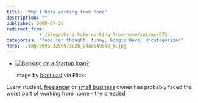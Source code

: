 ```yaml
---
title: 'Why I hate working from home'
description: ""
published: 2009-07-30
redirect_from: 
            - /blog/why-i-hate-working-from-home/swizec/675
categories: "food for thought, funny, Google Wave, Uncategorized"
hero: ./img/3096-3256973820_04ac5495a9_m.jpg
---
```

- [![Banking on a Startup loan?](./img/3096-3256973820_04ac5495a9_m.jpg "Banking on a Startup loan?")](http://www.flickr.com/photos/27164277@N00/3256973820)

  Image by [bootload](http://www.flickr.com/photos/27164277@N00/3256973820) via Flickr

Every student, [freelancer](http://en.wikipedia.org/wiki/Freelancer "Freelancer") or [small business](http://en.wikipedia.org/wiki/Small_business "Small business") owner has probably faced the worst part of working from home - the dreaded
